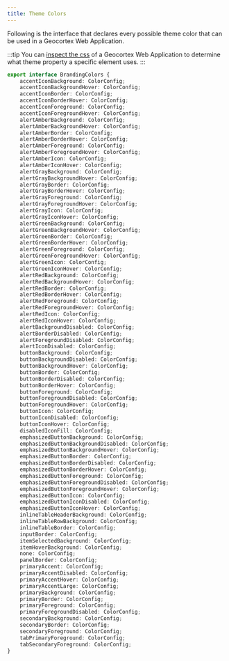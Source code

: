 ```yaml
---
title: Theme Colors
---
```


Following is the interface that declares every possible theme color that can be used in a Geocortex Web Application.

:::tip
You can [inspect the css](https://developers.google.com/web/tools/chrome-devtools/css) of a Geocortex Web Application to determine what theme property a specific element uses.
:::

```ts
export interface BrandingColors {
    accentIconBackground: ColorConfig;
    accentIconBackgroundHover: ColorConfig;
    accentIconBorder: ColorConfig;
    accentIconBorderHover: ColorConfig;
    accentIconForeground: ColorConfig;
    accentIconForegroundHover: ColorConfig;
    alertAmberBackground: ColorConfig;
    alertAmberBackgroundHover: ColorConfig;
    alertAmberBorder: ColorConfig;
    alertAmberBorderHover: ColorConfig;
    alertAmberForeground: ColorConfig;
    alertAmberForegroundHover: ColorConfig;
    alertAmberIcon: ColorConfig;
    alertAmberIconHover: ColorConfig;
    alertGrayBackground: ColorConfig;
    alertGrayBackgroundHover: ColorConfig;
    alertGrayBorder: ColorConfig;
    alertGrayBorderHover: ColorConfig;
    alertGrayForeground: ColorConfig;
    alertGrayForegroundHover: ColorConfig;
    alertGrayIcon: ColorConfig;
    alertGrayIconHover: ColorConfig;
    alertGreenBackground: ColorConfig;
    alertGreenBackgroundHover: ColorConfig;
    alertGreenBorder: ColorConfig;
    alertGreenBorderHover: ColorConfig;
    alertGreenForeground: ColorConfig;
    alertGreenForegroundHover: ColorConfig;
    alertGreenIcon: ColorConfig;
    alertGreenIconHover: ColorConfig;
    alertRedBackground: ColorConfig;
    alertRedBackgroundHover: ColorConfig;
    alertRedBorder: ColorConfig;
    alertRedBorderHover: ColorConfig;
    alertRedForeground: ColorConfig;
    alertRedForegroundHover: ColorConfig;
    alertRedIcon: ColorConfig;
    alertRedIconHover: ColorConfig;
    alertBackgroundDisabled: ColorConfig;
    alertBorderDisabled: ColorConfig;
    alertForegroundDisabled: ColorConfig;
    alertIconDisabled: ColorConfig;
    buttonBackground: ColorConfig;
    buttonBackgroundDisabled: ColorConfig;
    buttonBackgroundHover: ColorConfig;
    buttonBorder: ColorConfig;
    buttonBorderDisabled: ColorConfig;
    buttonBorderHover: ColorConfig;
    buttonForeground: ColorConfig;
    buttonForegroundDisabled: ColorConfig;
    buttonForegroundHover: ColorConfig;
    buttonIcon: ColorConfig;
    buttonIconDisabled: ColorConfig;
    buttonIconHover: ColorConfig;
    disabledIconFill: ColorConfig;
    emphasizedButtonBackground: ColorConfig;
    emphasizedButtonBackgroundDisabled: ColorConfig;
    emphasizedButtonBackgroundHover: ColorConfig;
    emphasizedButtonBorder: ColorConfig;
    emphasizedButtonBorderDisabled: ColorConfig;
    emphasizedButtonBorderHover: ColorConfig;
    emphasizedButtonForeground: ColorConfig;
    emphasizedButtonForegroundDisabled: ColorConfig;
    emphasizedButtonForegroundHover: ColorConfig;
    emphasizedButtonIcon: ColorConfig;
    emphasizedButtonIconDisabled: ColorConfig;
    emphasizedButtonIconHover: ColorConfig;
    inlineTableHeaderBackground: ColorConfig;
    inlineTableRowBackground: ColorConfig;
    inlineTableBorder: ColorConfig;
    inputBorder: ColorConfig;
    itemSelectedBackground: ColorConfig;
    itemHoverBackground: ColorConfig;
    none: ColorConfig;
    panelBorder: ColorConfig;
    primaryAccent: ColorConfig;
    primaryAccentDisabled: ColorConfig;
    primaryAccentHover: ColorConfig;
    primaryAccentLarge: ColorConfig;
    primaryBackground: ColorConfig;
    primaryBorder: ColorConfig;
    primaryForeground: ColorConfig;
    primaryForegroundDisabled: ColorConfig;
    secondaryBackground: ColorConfig;
    secondaryBorder: ColorConfig;
    secondaryForeground: ColorConfig;
    tabPrimaryForeground: ColorConfig;
    tabSecondaryForeground: ColorConfig;
}
```
